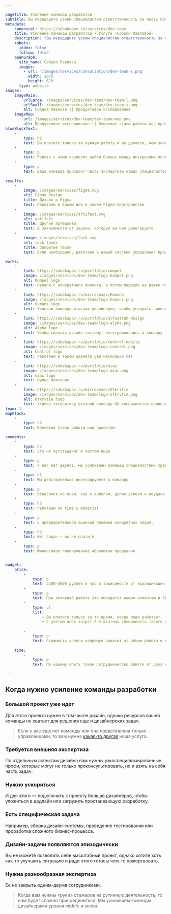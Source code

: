 ```yaml
---

pageTitle: Усиление команды разработки
subtitle: Вы передадите узким специалистам ответственность за часть производственного процесса или определенный класс дизайн-задач. Мы впишемся в команду.
metadata:
    canonical: https://sobakapav.ru/services/dev-team
    title: Усиление команды разработки • Услуги «Собаки Павловой»
    description: "Вы передадите узким специалистам ответственность за часть производственного процесса или определенный класс дизайн-задач. Мы впишемся в команду"
    robots:
      index: false
      follow: false
    openGraph:
      site_name: Собака Павлова
      images:
        - url: '/images/services/consultation/dev-team-s.png'
          width: 1076
          height: 629
      type: website
images:
    imageMain:
        urlLarge: /images/services/dev-team/dev-team-l.png 
        urlSmall: /images/services/dev-team/dev-team-s.png
        alt: Собака Павлова || Продуктовое исследование
    imageMap:
        url: /images/services/dev-team/dev-team-map.png
        alt: Продуктовое исследование || Ключевые этапы работы над проектом
blueBlockText:
    -
        type: h2
        text: Вы платите только за нужную работу и не думаете, чем занять специалистов, когда у них нет задач
    -
        type: p
        text: Работа с нами позволит найти баланс между интересами пользователей и бизнеса.
    -
        type: p
        text: Ваша команда присвоит часть экспертизы наших специалистов.
    
results:
    -
        image: /images/services/figma.svg
        alt: Figma design
        title: Дизайн в Figma
        text: Работаем в вашем или в своем Figma-пространстве
    -
        image: /images/services/artifact.svg
        alt: artifact
        title: Другие артефакты
        text: В зависимости от задачи, которую вы нам делегируете
    -
        image: /images/services/lock.svg
        alt: lock tasks
        title: Закрытые таски
        text: Если необходимо, работаем в вашей системе управления проектом

works:
    -
        link: https://sobakapav.ru/portfolio/compel
        image: /images/services/dev-team/logo-kompel.png
        alt: Kompel logo
        text: Начали с конкретного проекта, а потом перешли на режим постоянного присутствия в команде.
    -
        link: https://sobakapav.ru/microcases/Humans
        image: /images/services/dev-team/logo-humans.png
        alt: Humans logo
        text: Усилили команду штатных дизайнеров, чтобы ускорить производство дизайна.   
    -
        link: https://sobakapav.ru/portfolio/alfastrah-design
        image: /images/services/dev-team/logo-alpha.png
        alt: Alpha logo
        text: Чтобы сделать дизайн-систему, интегрировались в команду заказчика.
    -
        link: https://sobakapav.ru/portfolio/control-mobile
        image: /images/services/dev-team/logo-control.png
        alt: Control logo
        text: Работаем в таком формате уже несколько лет    
    -
        link: https://sobakapav.ru/portfolio/miaz
        image: /images/services/dev-team/logo-miac.png
        alt: miac logo
        text: Нужно описание  
    -
        link: https://sobakapav.ru/microcases/Otkritie
        image: /images/services/dev-team/logo-otkrytie.png
        alt: Otkrytie logo
        text: Усилив экспертизу штатной команды UX-специалистов привели банк-клиент в соответствие отраслевым стандартом.
team: 1        
mapBlock:
    -
        type: h2
        text: Ключевые этапы работы над проектом

comments:
    -
        type: h3
        text: Это не аутстаффинг в чистом виде
    -
        type: p
        text: У нас нет джунов, мы усиливаем команды специалистами среднего и высокого уровня.
    -
        type: h3
        text: Мы действительно интегрируемся в команду
    -
        type: p
        text: Относимся ко всем, как к колегам, делим успехи и неудачи. Если вам нужен более формализованное взаимодействие с подрядчиками, то этот формат не подойдет, но мы можем предложить продуктовый дизайн.
    -
        type: h3
        text: Работаем по time & material 
    -
        type: p
        text: С предварительной оценкой объемов конкретных задач.
    -
        type: h3
        text: Нет задач — вы не платите
    -
        type: p
        text: Финансовое планирование абсолютно прозрачно.


budget:
    price:
        -
            type: p
            text: 3500-5000 рублей в час в зависимости от квалификации специалиста.
        -
            type: p
            text: При активной работе это обходится нашим клиентам в 300-400 тысяч рублей в месяц за команду из 2-3 человек.
        -
            type: ul
            list: 
                - Вы платите только за то время, когда люди работают.
                - С учетом всех затрат 2-3 штатных специалиста такого уровня обходятся заметно дороже.
                
        -
            type: p
            text: Стоимость услуги напрямую зависит от объем работы и количества необходимых специалистов.
       
    time:
        -
            type: p
            text: По нашему опыту такое сотрудничество длится от двух месяцев до 5-6 лет.

---
```


## Когда нужно усиление команды разработки

### Большой проект уже идет

Для этого проекта нужен в том числе дизайн, однако ресурсов вашей команды не хватает для решения еще и дизайнерских задач.

> Если у вас еще нет команды или она представлена только управленцами, то вам нужна [какая-то другая](/services) наша услуга.

### Требуется внешняя экспертиза

По отдельным аспектам дизайна вам нужны узкоспециализированные профи, которые могут не только проконсультировать, но и взять на себя часть задач. 

### Нужно ускориться

И для этого — подключить к проекту больше дизайнеров, чтобы уложиться в дедлайн или загрузить простаивающую разработку.

### Есть специфическая задача

Например, сборка дизайн-системы, проведение тестирования или проработка сложного бизнес-процесса.

### Дизайн-задачи появляются эпизодически

Вы не можете позволить себе масштабный проект, однако хотите хоть как-то улучшить ситуацию и ради этого готовы чем-то пожертвовать.

### Нужна разнообразная экспертиза

Ее не закрыть одним-двумя сотрудниками.

> Когда вам нужны «руки» стажеров на рутинную деятельность, то нам будет сложно присоединиться. Мы усиливаем команды дизайнерами уровня middle и senior.
